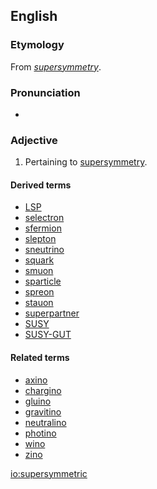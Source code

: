 ==English==

===Etymology===
From ''[[supersymmetry]]''.

===Pronunciation===
* {{IPA|/suːpəsɪˈmɛtɹɪk/|lang=en}}

===Adjective===
{{en-adj}}

# {{context|physics|lang=en}} Pertaining to [[supersymmetry]].

====Derived terms====
* [[LSP]]
* [[selectron]]
* [[sfermion]]
* [[slepton]]
* [[sneutrino]]
* [[squark]]
* [[smuon]]
* [[sparticle]]
* [[spreon]]
* [[stauon]]
* [[superpartner]]
* [[SUSY]]
* [[SUSY-GUT]]

====Related terms====
* [[axino]]
* [[chargino]]
* [[gluino]]
* [[gravitino]]
* [[neutralino]]
* [[photino]]
* [[wino]]
* [[zino]]

[[io:supersymmetric]]